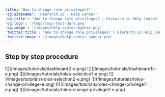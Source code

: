 ```yaml
---
title: 'How to change role privileges?'
'og:sitename': 'Hierarch.io - Help Center'
'og:title': 'How to change role privileges? | Hierarch.io Help Center'
'og:logo': '/logo/logo-text-dark.png'
'og:image': '/images/help-center-banner.png'
'twitter:title': 'How to change role privileges? | Hierarch.io Help Center'
'twitter:image': '/images/help-center-banner.png'
---
```


## Step by step procedure

<Steps>
  <Step title="Go to &#x22;Dashboard&#x22;">
    ![](/images/tutorials/dashboard2-e.png)
  </Step>

  <Step title="Click your &#x22;company name&#x22;">
    ![](/images/tutorials/dashboard1c-e.png)
  </Step>

  <Step title="Click &#x22;Management > Roles&#x22; from the sidebar.">
    ![](/images/tutorials/roles-selection1-e.png)
  </Step>

  <Step title="Click on the &#x22;role name&#x22;.">
    ![](/images/tutorials/roles-selection2-e.png)
  </Step>

  <Step title="Click &#x22;Privileges&#x22; tab.">
    ![](/images/tutorials/roles-change-privilege-e.png)
  </Step>

  <Step title="Click the &#x22;feature&#x22; you want to open.">
    ![](/images/tutorials/roles-change-privilege1-e.png)
  </Step>

  <Step title="Toggle the &#x22;switch&#x22; to change the privilege.">
    ![](/images/tutorials/roles-change-privilege2-e.png)
  </Step>
</Steps>